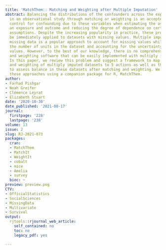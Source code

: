 ```yaml
---
title: 'MatchThem:: Matching and Weighting after Multiple Imputation'
abstract: Balancing the distributions of the confounders across the exposure levels
  in an observational study through matching or weighting is an accepted method to
  control for confounding due to these variables when estimating the association between
  an exposure and outcome and reducing the degree of dependence on certain modeling
  assumptions. Despite the increasing popularity in practice, these procedures cannot
  be immediately applied to datasets with missing values. Multiple imputation of the
  missing data is a popular approach to account for missing values while preserving
  the number of units in the dataset and accounting for the uncertainty in the missing
  values. However, to the best of our knowledge, there is no comprehensive matching
  and weighting software that can be easily implemented with multiply imputed datasets.
  In this paper, we review this problem and suggest a framework to map out the matching
  and weighting of multiply imputed datasets to 5 actions as well as the best practices
  to assess balance in these datasets after matching and weighting. We also illustrate
  these approaches using a companion package for R, MatchThem.
author:
- Farhad Pishgar
- Noah Greifer
- Clémence Leyrat
- Elizabeth Stuart
date: '2020-10-30'
date_published: '2021-08-17'
journal:
  firstpage: '228'
  lastpage: '238'
volume: 13
issue: 2
slug: RJ-2021-073
packages:
  cran:
  - MatchThem
  - MatchIt
  - WeightIt
  - cobalt
  - mice
  - Amelia
  - survey
  bioc: ~
preview: preview.png
CTV:
- OfficialStatistics
- SocialSciences
- MissingData
- Multivariate
- Survival
output:
  rjtools::rjournal_web_article:
    self_contained: no
    toc: no
    legacy_pdf: yes

---
```

